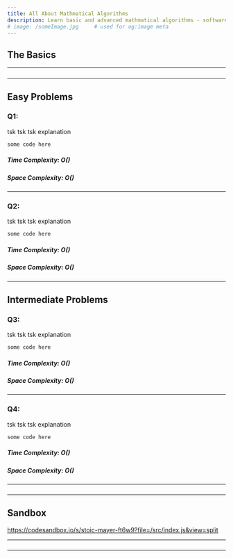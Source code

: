 ```yaml
---
title: All About Mathmatical Algorithms
description: Learn basic and advanced mathmatical algorithms - software development.
# image: /someImage.jpg     # used for og:image meta
---
```


## The Basics

---

###

---

## Easy Problems

### Q1:

tsk tsk tsk explanation

```js
some code here

```

##### Time Complexity: O()

##### Space Complexity: O()

---

### Q2:

tsk tsk tsk explanation

```js
some code here

```

##### Time Complexity: O()

##### Space Complexity: O()

---

## Intermediate Problems

### Q3:

tsk tsk tsk explanation

```js
some code here

```

##### Time Complexity: O()

##### Space Complexity: O()

---

### Q4:

tsk tsk tsk explanation

```js
some code here

```

##### Time Complexity: O()

##### Space Complexity: O()

---

###

---

## Sandbox

https://codesandbox.io/s/stoic-mayer-ft6w9?file=/src/index.js&view=split

---

###

---

<!-- ## Advanced Mathmatical Algos -->
